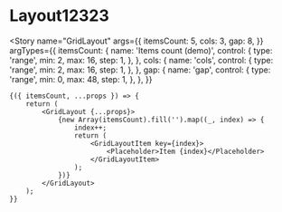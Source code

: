 

<Meta title="Components / SCSS / Helpers / GridLayout" component={GridLayout} />

# Layout12323

<Story
    name="GridLayout"
    args={{
        itemsCount: 5,
        cols: 3,
        gap: 8,
    }}
    argTypes={{
        itemsCount: {
            name: 'Items count (demo)',
            control: {
                type: 'range',
                min: 2,
                max: 16,
                step: 1,
            },
        },
        cols: {
            name: 'cols',
            control: {
                type: 'range',
                min: 2,
                max: 16,
                step: 1,
            },
        },
        gap: {
            name: 'gap',
            control: {
                type: 'range',
                min: 0,
                max: 48,
                step: 1,
            },
        },
    }}
>
    {({ itemsCount, ...props }) => {
        return (
            <GridLayout {...props}>
                {new Array(itemsCount).fill('').map((_, index) => {
                    index++;
                    return (
                        <GridLayoutItem key={index}>
                            <Placeholder>Item {index}</Placeholder>
                        </GridLayoutItem>
                    );
                })}
            </GridLayout>
        );
    }}
</Story>
